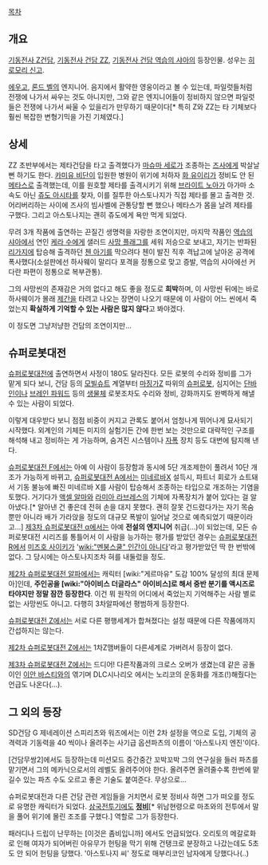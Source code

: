[[목차]]


== 개요 ==
[[기동전사 Z건담]], [[기동전사 건담 ZZ]], [[기동전사 건담 역습의 샤아]]의 등장인물. 성우는 [[히로모리 신고]].

[[에우고]], [[론드 벨]]의 엔지니어. 음지에서 활약한 영웅이라고 볼 수 있는데, 파일럿들처럼 전쟁에 나가서 싸우는 것도 아니지만, 그와 같은 엔지니어들이 정비하지 않으면 파일럿들은 전쟁에 나가서 싸울 수 있을리가 만무하기 때문이다[* 특히 Z와 ZZ는 타 기체보다 훨씬 복잡한 변형기믹을 가진 기체였다.]


== 상세 ==
ZZ 초반부에서는 제타건담을 타고 출격했다가 [[마슈마 세로]]가 조종하는 [[즈사]]에게 박살날 뻔 하기도 한다. [[카미유 비단]]이 입원한 병원이 위기에 처하자 [[화 유이리]]가 정비도 안 된 [[메타스]]로 출격했는데, 이를 원호할 제타를 출격시키기 위해 [[브라이트 노아]]가 아가마 소속도 아닌 [[쥬도 아시타]]를 찾자, 이를 질투한 아스토나지가 직접 제타를 몰고 출격한 것. 어리버리하는 사이에 즈사의 빔사벨에 관통당할 뻔 했으나 메타스가 몸을 날려 제타를 구했다. 그리고 아스토나지는 괜히 쥬도에게 욕만 먹게 되었다.

무려 3개 작품에 출연하는 끈질긴 생명력을 자랑한 조연이지만, 마지막 작품인 [[역습의 샤아]]에서 연인 [[케라 수]]에게 샐러드 [[사망 플래그]]를 세워 저승으로 보내고, 자기는 반파된 [[리가지]]에 탑승해 출격하던 [[첸 아기]]를 막으려다 첸이 발진 직후 격납고에 날아온 공격에 폭사했다(소설판에선 하사웨이 말리다 포격을 정통으로 맞고 증발, 역습의 샤아에선 커다란 파편이 정통으로 복부관통).

그의 사망씬의 존재감은 거의 없다고 해도 좋을 정도로 '''희박'''하며, 이 사망씬 뒤에는 바로 하사웨이가 몰래 [[제간]]을 타려고 나오는 장면이 나오기 때문에 이 사람이 어느 씬에서 죽었는지 '''확실하게 기억할 수 있는 사람은 많지 않다'''고 봐야겠다.

이 정도면 그냥저냥한 건담의 조연이지만...


== 슈퍼로봇대전 ==
[[슈퍼로봇대전]]에 출연하면서 사정이 180도 달라진다. 모든 로봇의 수리와 정비를 그가 맡게 되다 보니, 건담 등의 [[모빌슈트]] 계열부터 [[마징가Z]] 따위의 [[슈퍼로봇]], 심지어는 [[단바인]]이나 [[브레인 파워드]] 등의 [[생물]]체 로봇조차도 수리와 정비, 강화까지도 완벽하게 해낼 수 있는 사람이 되었다.

이렇게 대우받다 보니 점점 비중이 커지고 관록도 붙어서 엄청나게 뛰어나게 묘사되기 시작했다. 외계인의 기체든 미지의 실험기든 간에 한번 보는 것만으로 대략적인 구조를 해석해 내고 정비하는 게 가능하며, 숨겨진 시스템이나 [[자폭]] 장치 등도 대번에 탐지해 낸다.

[[슈퍼로봇대전 F]]에서는 아예 이 사람이 등장함과 동시에 5단 개조제한이 풀려서 10단 개조가 가능하게 바뀌고, [[슈퍼로봇대전 A]]에서는 [[미네르바X]] 설득시, 파트너 회로가 쇼트돼서 기동 불능에 빠진 미네르바 X를 사람이 탑승해서 조종하는 타입으로 개조하는 기염을 토했다. 거기다가 [[액셀 알마]]와 [[라미아 라브레스]]의 기체에 자폭장치가 붙어 있다는 걸 알아냈다.[* 알아낸 건 좋은데 전혀 손을 대지 못했다. 괜히 잘못 건드렸다가는 자기 목숨뿐만 아니라 배가 가라앉을 정도의 대규모 폭발이 일어날 것으로 예측되었기 때문이라고…] [[제3차 슈퍼로봇대전 α]]에서는 아예 '''전설의 엔지니어''' 취급(…)이 되었는데, 모든 슈퍼로봇대전 시리즈를 통틀어서 이 사람을 능가하는 평가를 받았던 경우는 [[슈퍼로봇대전 R]]에서 [[미즈호 사이키]]가 '[[wiki:"멘붕스쿨" 인간이 아니다]]'라고 평가받았던 딱 한 번밖에 없다. 그 당시에는 아스토나지조차 혀를 내둘렀을 정도.

[[제2차 슈퍼로봇대전 알파]]에서는 캐릭터 [wiki:"게르마유" 도감 100% 달성의 최대 문제아]인데, '''주인공을 [wiki:"아이비스 더글라스" 아이비스]로 해서 중반 분기를 액시즈로 타야지만 정말 잠깐 등장한다'''. 이건 뭐 원작의 어디에서 죽었는지 기억해주는 사람 별로 없는 사망씬도 아니고. 다행히 3차알파에선 평범하게 등장한다.

[[슈퍼로봇대전 Z]]에서는 서로 다른 평행세계가 합쳐졌다는 설정 때문에 다른 작품에까지 간섭하지는 않는다.

[[제2차 슈퍼로봇대전 Z]]에서는 1차Z맴버들이 다른세계로 가버려서 등장이 없다.

[[제3차 슈퍼로봇대전 Z]]에서는 드디어! 다른작품과의 크로스 오버가 생겼는데 같은 공돌이인 [[이안 바스티]]와의 엮기며 DLC시나리오 에서는 노리코의 운동화를 개조(!)해줬다는 언급도 나온다(...).


== 그 외의 등장 ==
SD건담 G 제네레이션 스피리츠와 워즈에서는 이런 2차 설정을 역으로 도입, 기체의 공격력과 기동력을 40 씩이나 올려주는 사기급 옵션파츠의 이름이 '아스토나지 엔진'이다.

[건담무쌍2]에서도 등장하는데 미션모드 중간중간 꼬박꼬박 그의 연구실을 들러 파츠를 맡기면서 그의 메카닉으로서의 레벨도 올려주어야 한다. 올려주면 올려줄수록 한번에 맡길수 있는 파츠 수도 오르고 좋은 기술도 붙여준다. 무상으로...

슈퍼로봇대전과 다른 건담 관련 게임들을 거치면서 로봇 정비사 하면 그가 떠오를 정도로 유명한 캐릭터가 되었다. [[삼국전투기]]에도 '''[[정비]]'''[* 위남현령으로 마초와의 전투에서 말을 풀어 위기에 몰린 조조를 구했다.] 역할로 그가 등장한다.

패러디나 드립이 난무하는 [이것은 좀비입니까] 에서도 언급되었다. 오리토의 메갈로화로 인해 여자가 되어버린 아유무가 헌팅을 막기 위해 건탱크로 분장하고 나갔는데도 5초도 안 되어 헌팅을 당했다. '아스토나지 씨' 정도로 매부리코인 남자에게 당했다나(..)

